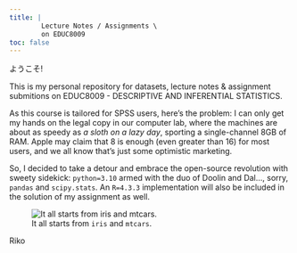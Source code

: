 ```yaml
---
title: | 
        Lecture Notes / Assignments \ 
        on EDUC8009
toc: false
---
```

ようこそ! 

This is my personal repository for datasets, lecture notes & assignment submitions on EDUC8009 - DESCRIPTIVE AND INFERENTIAL STATISTICS. 

As this course is tailored for SPSS users, here's the problem: I can only get my hands on the legal copy in our computer lab, where the machines are about as speedy as *a sloth on a lazy day*, sporting a single-channel 8GB of RAM. Apple may claim that 8 is enough (even greater than 16) for most users, and we all know that’s just some optimistic marketing. 

So, I decided to take a detour and embrace the open-source revolution with sweety sidekick: `python=3.10` armed with the duo of Doolin and Dal..., sorry, `pandas` and `scipy.stats`. An `R=4.3.3` implementation will also be included in the solution of my assignment as well.

![It all starts from `iris` and `mtcars`.](iris_mtcars.webp)

Riko